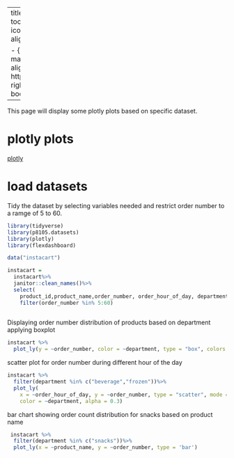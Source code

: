

---
title: "plotly"
output: 
  html_document:
    toc: true
    toc_float: true
    navbar:
      - { icon: fa-home, href: index.html, align: right }
      
      - { icon: fa-envelope, href: mailto:<kz2383@cumc.columbia.edu>, align: right }
      - { icon: fa-github, href: https://github.com/zhankkk/, align: right }
    source_code: embed
    theme: 
      bootswatch: cerulean
---


This page will display some plotly plots based on specific dataset. 

# plotly plots


[plotly](plotly.html)


# load datasets



Tidy the dataset by selecting variables needed and restrict order number to a ramge of 5 to 60. 
```r
library(tidyverse)
library(p8105.datasets)
library(plotly)
library(flexdashboard)
```
```r
data("instacart")

instacart = 
  instacart%>% 
  janitor::clean_names()%>%
  select(
    product_id,product_name,order_number, order_hour_of_day, department) %>%
    filter(order_number %in% 5:60)
  

```

Displaying order number distribution of products based on department applying boxplot
```r
instacart %>% 
  plot_ly(y = ~order_number, color = ~department, type = "box", colors = "viridis")


```
scatter plot for order number during different hour of the day 
```r
instacart %>%
  filter(department %in% c("beverage","frozen"))%>%
  plot_ly(
    x = ~order_hour_of_day, y = ~order_number, type = "scatter", mode = "markers",
    color = ~department, alpha = 0.3)
```

bar chart showing order count distribution for  snacks based on product name
```r
 instacart %>% 
  filter(department %in% c("snacks"))%>%
  plot_ly(x = ~product_name, y = ~order_number, type = 'bar')
```


